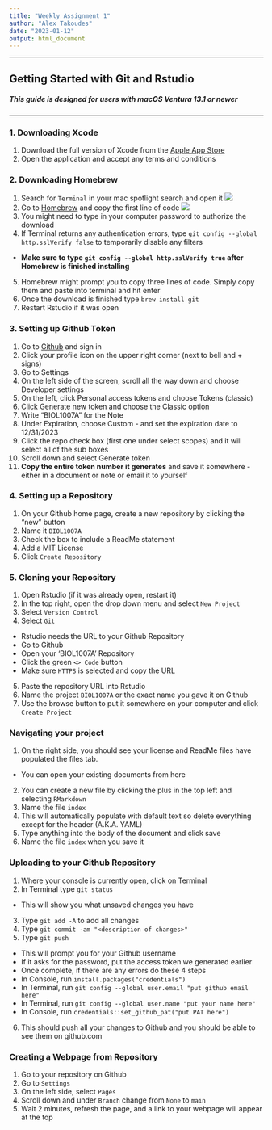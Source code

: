 ```yaml
---
title: "Weekly Assignment 1"
author: "Alex Takoudes"
date: "2023-01-12"
output: html_document
---
```

***
## Getting Started with Git and Rstudio
##### This guide is designed for users with macOS Ventura 13.1 or newer

***
### 1. Downloading Xcode
1. Download the full version of Xcode from the [Apple App Store](https://apps.apple.com/us/app/xcode/id497799835?mt=12)
2. Open the application and accept any terms and conditions

### 2. Downloading Homebrew
1. Search for `Terminal` in your mac spotlight search and open it ![](/Users/alextakoudes/Desktop/Classes/BIOL1007/Photos/TerminalSearch.png)
2. Go to [Homebrew](https://brew.sh) and copy the first line of code ![](/Users/alextakoudes/Desktop/Classes/BIOL1007/Photos/Homebrew.png)
3. You might need to type in your computer password to authorize the download
4. If Terminal returns any authentication errors, type `git config --global http.sslVerify false` to temporarily disable any filters
  + **Make sure to type `git config --global http.sslVerify true` after Homebrew is finished installing**
5. Homebrew might prompt you to copy three lines of code. Simply copy them and paste into terminal and hit enter
6. Once the download is finished type `brew install git`
7. Restart Rstudio if it was open

### 3. Setting up Github Token
1. Go to [Github](https://github.com) and sign in
2. Click your profile icon on the upper right corner (next to bell and + signs)
3. Go to Settings
4. On the left side of the screen, scroll all the way down and choose Developer settings
5. On the left, click Personal access tokens and choose Tokens (classic)
6. Click Generate new token and choose the Classic option
7. Write “BIOL1007A” for the Note
8. Under Expiration, choose Custom - and set the expiration date to 12/31/2023
9. Click the repo check box (first one under select scopes) and it will select all of the sub boxes
10. Scroll down and select Generate token
11. **Copy the entire token number it generates** and save it somewhere - either in a document or note or email it to yourself

### 4. Setting up a Repository
1. On your Github home page, create a new repository by clicking the "new" button
2. Name it `BIOL1007A`
3. Check the box to include a ReadMe statement
4. Add a MIT License
5. Click `Create Repository`

### 5. Cloning your Repository
1. Open Rstudio (if it was already open, restart it)
2. In the top right, open the drop down menu and select `New Project`
3. Select `Version Control`
4. Select `Git`
  + Rstudio needs the URL to your Github Repository
  + Go to Github
  + Open your 'BIOL1007A' Repository
  + Click the green `<> Code` button
  + Make sure `HTTPS` is selected and copy the URL
5. Paste the repository URL into Rstudio
6. Name the project `BIOL1007A` or the exact name you gave it on Github
7. Use the browse button to put it somewhere on your computer and click `Create Project`

### Navigating your project
1. On the right side, you should see your license and ReadMe files have populated the files tab.
  + You can open your existing documents from here
2. You can create a new file by clicking the plus in the top left and selecting `RMarkdown`
3. Name the file `index`
4. This will automatically populate with default text so delete everything except for the header (A.K.A. YAML)
5. Type anything into the body of the document and click save
6. Name the file `index` when you save it

### Uploading to your Github Repository
1. Where your console is currently open, click on Terminal
2. In Terminal type `git status`
  + This will show you what unsaved changes you have
3. Type `git add -A` to add all changes
4. Type `git commit -am "<description of changes>"`
5. Type `git push`
  + This will prompt you for your Github username
  + If it asks for the password, put the access token we generated earlier
  + Once complete, if there are any errors do these 4 steps
  + In Console, run `install.packages("credentials")`
  + In Terminal, run `git config --global user.email "put github email here"`
  + In Terminal, run `git config --global user.name "put your name here"`
  + In Console, run `credentials::set_github_pat("put PAT here")`
6. This should push all your changes to Github and you should be able to see them on github.com

### Creating a Webpage from Repository
1. Go to your repository on Github
2. Go to `Settings`
3. On the left side, select `Pages`
4. Scroll down and under `Branch` change from `None` to `main`
5. Wait 2 minutes, refresh the page, and a link to your webpage will appear at the top